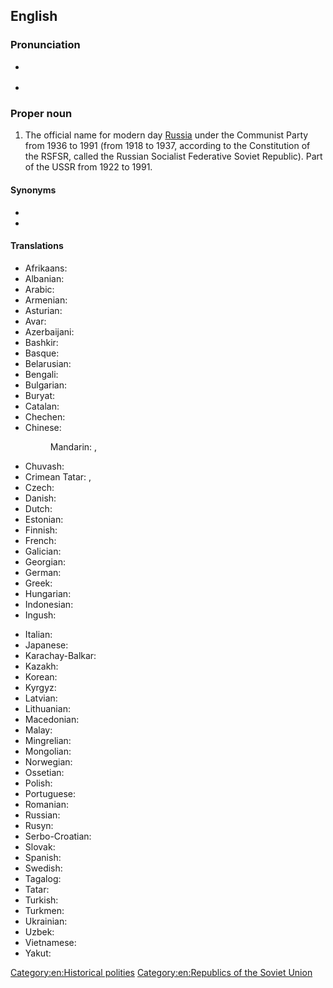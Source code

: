 ==English==
===Pronunciation===
* {{a|UK}} {{IPA|en|/ˈɹʌʃən ˈsɒvi.ət ˈfɛd(ə)ɹətɪv ˈsəʊʃəlɪst ɹɪˈpʌblɪk/}}
* {{a|US}} {{IPA|en|/ˈɹʌʃən ˈsoʊvjət ˈfɛdɚˌɹeɪtɪv ˈsəʊʃəlɪst ɹəˈpʌblɪk/}}
{{rfap|en}}

===Proper noun===
{{en-proper noun|head=[[Russian]] [[Soviet]] [[federative|Federative]] [[socialist|Socialist]] [[republic|Republic]]}}

# The official name for modern day [[Russia]] under the Communist Party from 1936 to 1991 (from 1918 to 1937, according to the Constitution of the RSFSR, called the Russian Socialist Federative Soviet Republic). Part of the USSR from 1922 to 1991.

====Synonyms====
* {{l|en|Russian SFSR}}
* {{l|en|RSFSR}}

====Translations====
{{trans-top|official name for modern day Russia before the collapse of the Soviet Union}}
* Afrikaans: {{t|af|Russiese Sosialistiese Federale Sowjetrepubliek}}
* Albanian: {{t|sq|Republika Socialiste Federale Sovjetike e Rusisë|f}}
* Arabic: {{t|ar|جُمْهُورِيَّة رُوسِيَا الِاتِّحَادِيَّة الِاشْتِرَاكِيَّة السُّوفْيِتِيَّة|f}}
* Armenian: {{t|hy|Ռուսաստանի Խորհրդային Ֆեդերատիվ Սոցիալիստական Հանրապետություն|f}}
* Asturian: {{t|ast|República Socialista Federativa Soviética de Rusia|f}}
* Avar: {{t|av|Россиялъул Советияб Федеративияб Социализмаялъул Республика}}
* Azerbaijani: {{t|az|Rusiya Sovet Federativ Sosialist Respublikası}}
* Bashkir: {{t|ba|Рәсәй Совет Федератив Социалистик Республикаһы}}
* Basque: {{t|eu|Errusiako Sobietar Errepublika Sozialista Federatiboa}}
* Belarusian: {{t|be|Расі́йская Саве́цкая Федэраты́ўная Сацыялісты́чная Рэспу́бліка|f}}
* Bengali: {{t|bn|রাশিয়ান সোভিয়েত ফেডারেটিভ সোশালিস্ট রিপাবলিক}}
* Bulgarian: {{t|bg|Руска съветска федеративна социалистическа република|f}}
* Buryat: {{t|bua|Зүблэлтэ Социалис Бүгэдэ Найрамдаха Холбоото Орос Улас}}
* Catalan: {{t|ca|República Socialista Federada Soviètica de Rússia|f}}
* Chechen: {{t|ce|Российн Советан Федеративан Социалистически Республика}}
* Chinese:
*: Mandarin: {{t|cmn|俄羅斯蘇維埃聯邦社會主義共和國|tr=Éluósī Sūwéi'āi Liánbāng Shèhuìzhǔyì Gònghéguó}}, {{t|cmn|俄罗斯苏维埃联邦社会主义共和国|tr=Éluósī Sūwéi'āi Liánbāng Shèhuìzhǔyì Gònghéguó}}
* Chuvash: {{t|cv|Раҫҫей Федерациллӗ Социализмлӑ Совет Республики}}
* Crimean Tatar: {{t|crh|Русие Шуралар Федератив Социалистик Джумхуриети|sc=Cyrl}}, {{t|crh|Rusiye Şuralar Federativ Sotsialistik Cumhuriyeti|sc=Latn}}
* Czech: {{t|cs|Ruská sovětská federativní socialistická republika|f}}
* Danish: {{t|da|Russiske Socialistiske Føderative Sovjetrepublik|c}}
* Dutch: {{t+|nl|Russische Socialistische Federatieve Sovjetrepubliek|c}}
* Estonian: {{t|et|Venemaa Nõukogude Föderatiivne Sotsialistlik Vabariik}}
* Finnish: {{t|fi|Venäjän Sosialistinen Federatiivinen Neuvostotasavalta}}
* French: {{t|fr|République socialiste fédérative soviétique de Russie|f}}
* Galician: {{t|gl|República Socialista Federativa Soviética Rusa|f}}
* Georgian: {{t|ka|რუსეთის საბჭოთა ფედერაციული სოციალისტური რესპუბლიკა}}
* German: {{t|de|Russische Sozialistische Föderative Sowjetrepublik|f}}
* Greek: {{t|el|Ρωσική Σοβιετική Ομοσπονδιακή Σοσιαλιστική Δημοκρατία|f}}
* Hungarian: {{t|hu|Oroszországi Szovjet Szövetségi Szocialista Köztársaság}}
* Indonesian: {{t|id|Republik Sosialis Federasi Soviet Rusia}}
* Ingush: {{t|inh|Россе Советий Федеративни Социалистически Республика}}
{{trans-mid}}
* Italian: {{t|it|Repubblica Socialista Federativa Sovietica Russa|f}}
* Japanese: {{t|ja|ロシア・ソビエト連邦社会主義共和国|tr=Roshia Sobieto Renpо̄ Shakaishugi Kyо̄wakoku}}
* Karachay-Balkar: {{t|krc|Россия Совет Федератив Социалист Республика}}
* Kazakh: {{t|kk|Ресей Кеңестік Федерациялық Социалистік Республикасы}}
* Korean: {{t|ko|^러시아 ^소비에트 ^연방 ^사회주의 ^공화국}}
* Kyrgyz: {{t|ky|Орусия Советтик Социалисттик Федеративдик Республикасы}}
* Latvian: {{t|lv|Krievijas Padomju Federatīvā Sociālistiskā Republika|f}}
* Lithuanian: {{t|lt|Rusijos Tarybų Federacinė Socialistinė Respublika|f}}
* Macedonian: {{t|mk|Руска Советска Федерати́вна Социјалистичка Република|f}}
* Malay: {{t|ms|Republik Sosialis Persekutuan Soviet Rusia}}
* Mingrelian: {{t|xmf|რუსეთიშ სხუნუეფიშ ფედერაციული სოციალისტური რესპუბლიკა}}
* Mongolian: {{t|mn|Зөвлөлт Социалист Бүгд Найрамдах Холбоот Орос Улс}}
* Norwegian: {{t|no|Russiske sovjetiske føderative sosialistrepublikk}}
* Ossetian: {{t|os|Уæрæсейы Советон Федеративон Социалистон Республикӕ}}
* Polish: {{t|pl|Rosyjska Federacyjna Socjalistyczna Republika Radziecka}}
* Portuguese: {{t+|pt|República Socialista Federativa Soviética da Rússia|f}}
* Romanian: {{t|ro|Republica Sovietică Federativă Socialistă Rusă|f}}
* Russian: {{t+|ru|Росси́йская Сове́тская Федерати́вная Социалисти́ческая Респу́блика|f}}
* Rusyn: {{t|rue|Російска Совѣтска Федератівна Социалистична Републік|f}}
* Serbo-Croatian: {{t|sh|Ruska Sovjetska Federativna Socijalistička Republika|f}}
* Slovak: {{t|sk|Ruská sovietska federatívna socialistická republika|f}}
* Spanish: {{t+|es|República Socialista Federativa Soviética de Rusia|f}}
* Swedish: {{t|sv|Ryska sovjetiska federativa socialistrepubliken|c}}
* Tagalog: {{t|tl|Sosyalistang Pederatibong Republikang Sobyet ng Rusya}}
* Tatar: {{t|tt|Россия Совет Федератив Социалистик Җөмһүрияте}}
* Turkish: {{t|tr|Rusya Sovyet Federatif Sosyalist Cumhuriyeti}}
* Turkmen: {{t|tk|Russiýa Sowet Federatiw Sotsialistik Respublikasy}}
* Ukrainian: {{t|uk|Російська Радянська Федеративна Соціалістична Республіка|f}}
* Uzbek: {{t|uz|Rossiya Sovet Federativ Sotsialistik Respublikasi}}
* Vietnamese: {{t|vi|Cộng hòa Xã hội chủ nghĩa Xô viết Liên bang Nga}}
* Yakut: {{t|sah|Россия сэбиэскэй федеративнай сойуустаах республикалара}}
{{trans-bottom}}

[[Category:en:Historical polities]]
[[Category:en:Republics of the Soviet Union]]